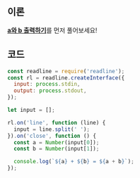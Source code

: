 ## 이론

[**a와 b 출력하기**](181951?language=js)를 먼저 풀어보세요!

## 코드

```js
const readline = require('readline');
const rl = readline.createInterface({
  input: process.stdin,
  output: process.stdout,
});

let input = [];

rl.on('line', function (line) {
  input = line.split(' ');
}).on('close', function () {
  const a = Number(input[0]);
  const b = Number(input[1]);

  console.log(`${a} + ${b} = ${a + b}`);
});
```
